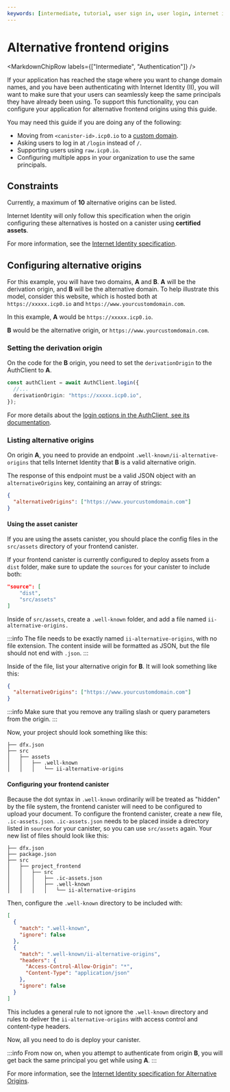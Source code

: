 ```yaml
---
keywords: [intermediate, tutorial, user sign in, user login, internet identity, alternative frontend origins, alternative origins, frontend origins ]
---
```



# Alternative frontend origins

<MarkdownChipRow labels={["Intermediate", "Authentication"]} />

If your application has reached the stage where you want to change domain names, and you have been authenticating with Internet Identity (II), you will want to make sure that your users can seamlessly keep the same principals they have already been using. To support this functionality, you can configure your application for alternative frontend origins using this guide.

You may need this guide if you are doing any of the following:

- Moving from `<canister-id>.icp0.io` to a [custom domain](/docs/building-apps/frontends/custom-domains/using-custom-domains/).
- Asking users to log in at `/login` instead of `/`.
- Supporting users using `raw.icp0.io`.
- Configuring multiple apps in your organization to use the same principals.

## Constraints

Currently, a maximum of **10** alternative origins can be listed.

Internet Identity will only follow this specification when the origin configuring these alternatives is hosted on a canister using **certified assets**.

For more information, see the [Internet Identity specification](/docs/references/ii-spec/#alternative-frontend-origins).

## Configuring alternative origins

For this example, you will have two domains, **A** and **B**. **A** will be the derivation origin, and **B** will be the alternative domain. To help illustrate this model, consider this website, which is hosted both at `https://xxxxx.icp0.io` and `https://www.yourcustomdomain.com`.

In this example, **A** would be `https://xxxxx.icp0.io`.

**B** would be the alternative origin, or `https://www.yourcustomdomain.com`.

### Setting the derivation origin

On the code for the **B** origin, you need to set the `derivationOrigin` to the AuthClient to **A**.

```typescript
const authClient = await AuthClient.login({
  //...
  derivationOrigin: "https://xxxxx.icp0.io",
});
```

For more details about the [login options in the AuthClient, see its documentation](https://js.icp.build/auth/latest/api/client/interfaces/authclientloginoptions#derivationorigin).

### Listing alternative origins

On origin **A**, you need to provide an endpoint `.well-known/ii-alternative-origins` that tells Internet Identity that **B** is a valid alternative origin.

The response of this endpoint must be a valid JSON object with an `alternativeOrigins` key, containing an array of strings:

```json
{
  "alternativeOrigins": ["https://www.yourcustomdomain.com"]
}
```

#### Using the asset canister

If you are using the assets canister, you should place the config files in the `src/assets` directory of your frontend canister.

If your frontend canister is currently configured to deploy assets from a `dist` folder, make sure to update the `sources` for your canister to include both:

```json title="dfx.json"
"source": [
    "dist",
    "src/assets"
]
```

Inside of `src/assets`, create a `.well-known` folder, and add a file named `ii-alternative-origins.`

:::info
The file needs to be exactly named `ii-alternative-origins`, with no file extension. The content inside will be formatted as JSON, but the file should not end with `.json`.
:::

Inside of the file, list your alternative origin for **B**. It will look something like this:

```json title="src/assets/.well-known/ii-alternative-origins"
{
  "alternativeOrigins": ["https://www.yourcustomdomain.com"]
}
```

:::info
Make sure that you remove any trailing slash or query parameters from the origin.
:::

Now, your project should look something like this:

```
├── dfx.json
├── src
│   ├── assets
│   │   ├── .well-known
│   │   │   └── ii-alternative-origins
```

#### Configuring your frontend canister

Because the dot syntax in `.well-known` ordinarily will be treated as "hidden" by the file system, the frontend canister will need to be configured to upload your document. To configure the frontend canister, create a new file, `.ic-assets.json`. `.ic-assets.json` needs to be placed inside a directory listed in `sources` for your canister, so you can use `src/assets` again. Your new list of files should look like this:

```
├── dfx.json
├── package.json
├── src
│   ├── project_frontend
│   │   ├── src
│   │   │   ├── .ic-assets.json
│   │   │   ├── .well-known
│   │   │   │   └── ii-alternative-origins
```

Then, configure the `.well-known` directory to be included with:

```json title="src/project_frontend/src/.ic-assets.json"
[
  {
    "match": ".well-known",
    "ignore": false
  },
  {
    "match": ".well-known/ii-alternative-origins",
    "headers": {
      "Access-Control-Allow-Origin": "*",
      "Content-Type": "application/json"
    },
    "ignore": false
  }
]
```

This includes a general rule to not ignore the `.well-known` directory and rules to deliver the `ii-alternative-origins` with access control and content-type headers.

Now, all you need to do is deploy your canister.

:::info
From now on, when you attempt to authenticate from origin **B**, you will get back the same principal you get while using **A**.
:::

For more information, see the [Internet Identity specification for Alternative Origins](https://github.com/dfinity/internet-identity/blob/main/docs/ii-spec.mdx#alternative-frontend-origins).